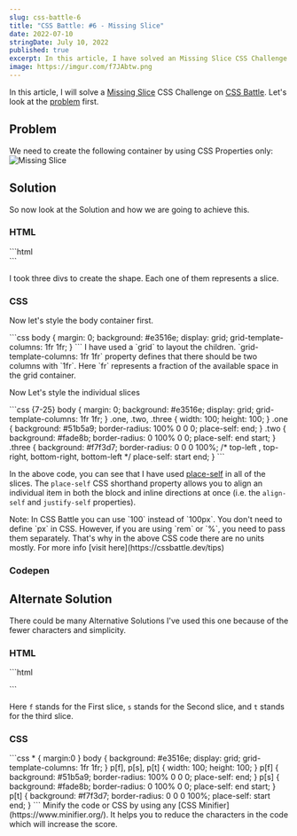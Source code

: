 ```yaml
---
slug: css-battle-6
title: "CSS Battle: #6 - Missing Slice"
date: 2022-07-10
stringDate: July 10, 2022
published: true
excerpt: In this article, I have solved an Missing Slice CSS Challenge on CSS Battle. It contains two ways by which you can solve this challenge.
image: https://imgur.com/f7JAbtw.png
---
```


In this article, I will solve a [Missing Slice](https://cssbattle.dev/play/6) CSS Challenge on [CSS Battle](https://cssbattle.dev/). Let's look at the [problem](https://cssbattle.dev/play/6) first.

## Problem 

We need to create the following container by using CSS Properties only:
![Missing Slice](https://cssbattle.dev/targets/6.png)

## Solution

So now look at the Solution and how we are going to achieve this. 

### HTML


<CodeTitle title="index.html" lang="html"/>
```html
<div class="one"></div>
<div class="two"></div>
<div class="three"></div>
```


I took three divs to create the shape. Each one of them represents a slice.

### CSS

Now let's style the body container first. 

<CodeTitle title="styles.css" lang="css"/>
```css
body {
  margin: 0;
  background: #e3516e;
  display: grid;
  grid-template-columns: 1fr 1fr;
}
```
I have used a `grid` to layout the children. `grid-template-columns: 1fr 1fr` property defines that there should be two columns with `1fr`. Here `fr` represents a fraction of the available space in the grid container. 

Now Let's style the individual slices

<CodeTitle title="styles.css" lang="css"/>
```css {7-25}
body {
  margin: 0;
  background: #e3516e;
  display: grid;
  grid-template-columns: 1fr 1fr;
}
.one, .two, .three {
  width: 100;
  height: 100;
}
.one {
  background: #51b5a9;
  border-radius: 100% 0 0 0; 
  place-self: end;
}
.two {
  background: #fade8b;
  border-radius: 0 100% 0 0;
  place-self: end start;
}
.three {
  background: #f7f3d7;
  border-radius: 0 0 0 100%;      /* top-left , top-right, bottom-right, bottom-left */
  place-self: start end;
}
```

In the above code, you can see that I have used [place-self](https://developer.mozilla.org/en-US/docs/Web/CSS/place-self) in all of the slices. The `place-self` CSS shorthand property allows you to align an individual item in both the block and inline directions at once (i.e. the `align-self` and `justify-self` properties).

<Tip>
  Note: In CSS Battle you can use `100` instead of `100px`. You don't need to define `px` in CSS. However, if you are using `rem` or `%`, you need to pass them separately. That's why in the above CSS code there are no units mostly. For more info [visit here](https://cssbattle.dev/tips)
</Tip>

### Codepen 
<Codepen id="abWZvOy" />


## Alternate Solution
There could be many Alternative Solutions I've used this one because of the fewer characters and simplicity.


### HTML

<CodeTitle title="index.html" lang="html"/>
```html
<p f></p>
<p s></p>
<p t></p>
```

Here `f` stands for the First slice, `s` stands for the Second slice, and `t` stands for the third slice.  

### CSS

<CodeTitle title="styles.css" lang="css"/>
```css
* { margin:0 }  
body {
  background: #e3516e;
  display: grid;
  grid-template-columns: 1fr 1fr;
}
p[f], p[s], p[t] {
  width: 100;
  height: 100;
}
p[f] {
  background: #51b5a9;
  border-radius: 100% 0 0 0;
  place-self: end;
}
p[s] {
  background: #fade8b;
  border-radius: 0 100% 0 0;
  place-self: end start;
}
p[t] {
  background: #f7f3d7;
  border-radius: 0 0 0 100%;
  place-self: start end;
}
```

<Tip>
  Minify the code or CSS by using any [CSS Minifier](https://www.minifier.org/). It helps you to reduce the characters in the code which will increase the score.
</Tip>


<NextAndPreviousButton
  prevHref="/blogs/css-battle-5"
  prevTitle="CSS Battle: #5 - Acid Rain"
/>